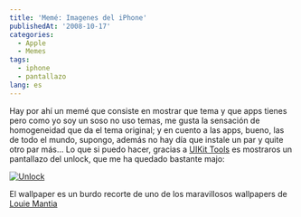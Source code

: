 ```yaml
---
title: 'Memé: Imagenes del iPhone'
publishedAt: '2008-10-17'
categories:
  - Apple
  - Memes
tags:
  - iphone
  - pantallazo
lang: es
---
```


Hay por ahí un memé que consiste en mostrar que tema y que apps tienes pero como yo soy un soso no uso temas, me gusta la sensación de homogeneidad que da el tema original; y en cuento a las apps, bueno, las de todo el mundo, supongo, además no hay día que instale un par y quite otro par más... Lo que si puedo hacer, gracias a [UIKit Tools](http://iphoneapps.es/2008/10/17/uikit-tools-capturas-de-pantalla-por-linea-de-comandos/) es mostraros un pantallazo del unlock, que me ha quedado bastante majo:

[![](/images/legacy/img_0006.png 'Unlock')](/images/legacy/img_0006.png)

El wallpaper es un burdo recorte de uno de los maravillosos wallpapers de [Louie Mantia](http://www.louiemantia.com/desktops.htm)
